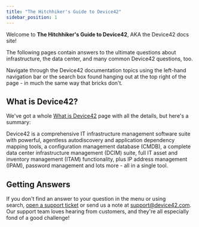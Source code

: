 ```yaml
---
title: "The Hitchhiker's Guide to Device42"
sidebar_position: 1
---
```


Welcome to **The Hitchhiker's Guide to Device42**, AKA the Device42 docs site! 

The following pages contain answers to the ultimate questions about infrastructure, the data center, and many common Device42 questions, too.

Navigate through the Device42 documentation topics using the left-hand navigation bar or the search box found hanging out at the top right of the page - in much the same way that bricks don't.

## What is Device42?

We've got a whole [What is Device42](/what-is-device42.mdx) page with all the details, but here's a summary:

Device42 is a comprehensive IT infrastructure management software suite with powerful, agentless autodiscovery and application dependency mapping tools, a configuration management database (CMDB), a complete data center infrastructure management (DCIM) suite, full IT asset and inventory management (ITAM) functionality, plus IP address management (IPAM), password management and lots more - all in a single tool.

## Getting Answers

If you don't find an answer to your question in the menu or using search, [open a support ticket](https://support.device42.com) or send us a note at [support@device42.com](mailto:support@device42.com). Our support team loves hearing from customers, and they're all especially fond of a good challenge!


